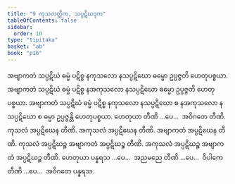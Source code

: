 ```yaml
---
title: "9 ကုသလတ္တိက, သပ္ပဋိဃဒုက"
tableOfContents: false
sidebar:
  order: 10
type: "tipitaka"
basket: "ab"
book: "p16"
---
```



<DynamicBreadcrumb />

<Division number="19" book="p16" e="ch" v="40" p="252">

<Paragraph number="52" book="p16">
အဗျာကတံ သပ္ပဋိဃံ ဓမ္မံ ပဋိစ္စ နကုသလော နသပ္ပဋိဃော ဓမ္မော ဥပ္ပဇ္ဇတိ ဟေတုပစ္စယာ. အဗျာကတံ သပ္ပဋိဃံ ဓမ္မံ ပဋိစ္စ နအကုသလော နသပ္ပဋိဃော ဓမ္မော ဥပ္ပဇ္ဇတိ ဟေတုပစ္စယာ. အဗျာကတံ သပ္ပဋိဃံ ဓမ္မံ ပဋိစ္စ နကုသလော နသပ္ပဋိဃော စ နအကုသလော နသပ္ပဋိဃော စ ဓမ္မာ ဥပ္ပဇ္ဇန္တိ ဟေတုပစ္စယာ. ဟေတုယာ တီဏိ …ပေ…  အဝိဂတေ တီဏိ.
</Paragraph>

<Paragraph number="53" book="p16">
ကုသလံ အပ္ပဋိဃေန တီဏိ. အကုသလံ အပ္ပဋိဃေန တီဏိ. အဗျာကတံ အပ္ပဋိဃေန တီဏိ. ကုသလံ အပ္ပဋိဃဉ္စ အဗျာကတံ အပ္ပဋိဃဉ္စ တီဏိ. အကုသလံ အပ္ပဋိဃဉ္စ အဗျာကတံ အပ္ပဋိဃဉ္စ တီဏိ. ဟေတုယာ ပန္နရသ …ပေ…  အညမညေ တီဏိ …ပေ…  ဝိပါကေ တီဏိ …ပေ…  အဝိဂတေ ပန္နရသ.
</Paragraph>
</Division>
